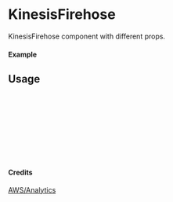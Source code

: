 
<Meta of={KinesisFirehose} title="AWS/Analytics/KinesisFirehose" />

# KinesisFirehose

KinesisFirehose component with different props.

#### Example

<Canvas of={KinesisFirehose.Primary} />

## Usage

```ts
import { KinesisFirehose } from "yadl-ui";

const Example = () => {
  return (
      <KinesisFirehose />
  );
};

export default Example;
```

#### Credits
[AWS/Analytics](https://aws-icons.com/)
